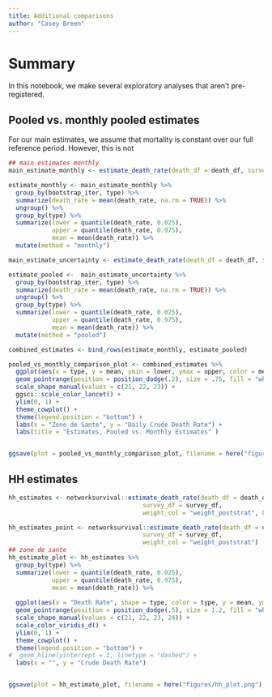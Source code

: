 ```yaml
---
title: Additional comparisons 
author: "Casey Breen" 
---
```


# Summary 

In this notebook, we make several exploratory analyses that aren't pre-registered. 

## Pooled vs. monthly pooled estimates 

For our main estimates, we assume that mortality is constant over our full reference period. However, this is not 

```r
## main estimates monthly 
main_estimate_monthly <- estimate_death_rate(death_df = death_df, survey_df = survey_df, bootstrap = 100, monthly = T, weight_col = "weight_poststrat")

estimate_monthly <- main_estimate_monthly %>% 
  group_by(bootstrap_iter, type) %>% 
  summarize(death_rate = mean(death_rate, na.rm = TRUE)) %>%
  ungroup() %>% 
  group_by(type) %>% 
  summarize(lower = quantile(death_rate, 0.025),
            upper = quantile(death_rate, 0.975),
            mean = mean(death_rate)) %>% 
  mutate(method = "monthly")

main_estimate_uncertainty <- estimate_death_rate(death_df = death_df, survey_df = survey_df, bootstrap = 100, month = F,  weight_col = "weight_poststrat")

estimate_pooled <-  main_estimate_uncertainty %>% 
  group_by(bootstrap_iter, type) %>% 
  summarize(death_rate = mean(death_rate, na.rm = TRUE)) %>%
  ungroup() %>% 
  group_by(type) %>% 
  summarize(lower = quantile(death_rate, 0.025),
            upper = quantile(death_rate, 0.975),
            mean = mean(death_rate)) %>% 
  mutate(method = "pooled") 

combined_estimates <- bind_rows(estimate_monthly, estimate_pooled)

pooled_vs_monthly_comparison_plot <- combined_estimates %>% 
  ggplot(aes(x = type, y = mean, ymin = lower, ymax = upper, color = method, shape = method)) + 
  geom_pointrange(position = position_dodge(.2), size = .75, fill = "white") +
  scale_shape_manual(values = c(21, 22, 23)) +
  ggsci::scale_color_lancet() + 
  ylim(0, 1) + 
  theme_cowplot() + 
  theme(legend.position = "bottom") + 
  labs(x = "Zone de Sante", y = "Daily Crude Death Rate") + 
  labs(title = "Estimates, Pooled vs. Monthly Estimates" )


ggsave(plot = pooled_vs_monthly_comparison_plot, filename = here("figures/main_plot_pooled_vs_monthly_comparison_plot.png"), width = 6, height = 4)
```

## HH estimates 

```r
hh_estimates <- networksurvival::estimate_death_rate(death_df = death_df,
                                     survey_df = survey_df,
                                     weight_col = "weight_poststrat", bootstrap = 300)

hh_estimates_point <- networksurvival::estimate_death_rate(death_df = death_df,
                                     survey_df = survey_df,
                                     weight_col = "weight_poststrat")
## zone de sante 
hh_estimate_plot <- hh_estimates %>% 
  group_by(type) %>% 
  summarize(lower = quantile(death_rate, 0.025),
            upper = quantile(death_rate, 0.975),
            mean = mean(death_rate)) %>% 
  
  ggplot(aes(x = "Death Rate", shape = type, color = type, y = mean, ymin = lower, ymax = upper)) + 
  geom_pointrange(position = position_dodge(.5), size = 1.2, fill = "white") +
  scale_shape_manual(values = c(21, 22, 23, 24)) +
  scale_color_viridis_d() + 
  ylim(0, 1) + 
  theme_cowplot() + 
  theme(legend.position = "bottom") + 
#  geom_hline(yintercept = 1, linetype = "dashed") + 
  labs(x = "", y = "Crude Death Rate") 


ggsave(plot = hh_estimate_plot, filename = here("figures/hh_plot.png"), width = 6, height = 4)

```
